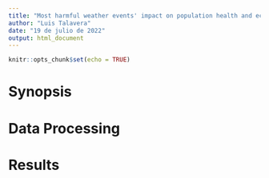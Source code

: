 ---
title: "Most harmful weather events' impact on population health and economic"
author: "Luis Talavera"
date: "19 de julio de 2022"
output: html_document
---

```{r setup, include=FALSE}
knitr::opts_chunk$set(echo = TRUE)
```

# Synopsis

# Data Processing

# Results



